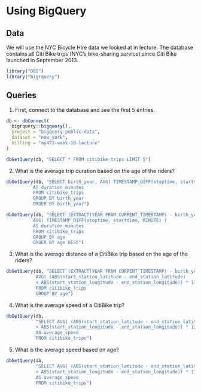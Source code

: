 # Using BigQuery

## Data

We will use the NYC Bicycle Hire data we looked at in lecture. The database contains all Citi Bike trips (NYC's bike-sharing service) since Citi Bike launched in September 2013. 

```r
library("DBI")
library("bigrquery")
```

## Queries

1. First, connect to the database and see the first 5 entries.

```r
db <- dbConnect(
  bigrquery::bigquery(),
  project = "bigquery-public-data",
  dataset = "new_york",
  billing = "my472-week-10-lecture"
)

dbGetQuery(db, "SELECT * FROM citibike_trips LIMIT 5")

```

2. What is the average trip duration based on the age of the riders?

```r
dbGetQuery(db, "SELECT birth_year, AVG( TIMESTAMP_DIFF(stoptime, starttime, MINUTE) ) 
          AS duration_minutes 
          FROM citibike_trips
          GROUP BY birth_year
          ORDER BY birth_year")

dbGetQuery(db, "SELECT (EXTRACT(YEAR FROM CURRENT_TIMESTAMP) - birth_year) AS age,
          AVG( TIMESTAMP_DIFF(stoptime, starttime, MINUTE) ) 
          AS duration_minutes 
          FROM citibike_trips
          GROUP BY age
          ORDER BY age DESC")
```

3. What is the average distance of a CitiBike trip based on the age of the riders?

```r
dbGetQuery(db, "SELECT (EXTRACT(YEAR FROM CURRENT_TIMESTAMP) - birth_year) AS age,
           AVG( (ABS(start_station_latitude - end_station_latitude) 
           + ABS(start_station_longitude - end_station_longitude)) * 111) AS average_distance,
           FROM citibike_trips
           GROUP BY age")
```

4. What is the average speed of a CitiBike trip?

```r
dbGetQuery(db,
           "SELECT AVG( (ABS(start_station_latitude - end_station_latitude) 
           + ABS(start_station_longitude - end_station_longitude)) * 111 / tripduration ) 
           AS average_speed
           FROM citibike_trips")

```

5. What is the average speed based on age?

```r
dbGetQuery(db,
           "SELECT AVG( (ABS(start_station_latitude - end_station_latitude) 
           + ABS(start_station_longitude - end_station_longitude)) * 111 / tripduration ) 
           AS average_speed
           FROM citibike_trips")


```

